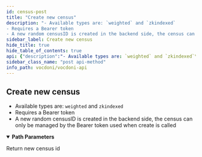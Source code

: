 ```yaml
---
id: census-post
title: "Create new census"
description: "- Available types are: `weighted` and `zkindexed`
- Requires a Bearer token
- A new random censusID is created in the backend side, the census can only be managed by the Bearer token used when create is called"
sidebar_label: Create new census
hide_title: true
hide_table_of_contents: true
api: {"description":"- Available types are: `weighted` and `zkindexed`\n- Requires a Bearer token\n- A new random censusID is created in the backend side, the census can only be managed by the Bearer token used when create is called","operationId":"censusPost","security":[{"bearerAuth":[]}],"tags":["census"],"parameters":[{"name":"type","in":"path","description":"Census types","required":true,"schema":{"type":"string","enum":["todo","todo2"]}}],"responses":{"200":{"description":"Return new census id","content":{"application/json":{"example":"{\n  \"censusID\":\"b547a9c83ad7d61b568cf10ebbb25338d680810fa219fa69477cfbd860b386c2\"\n}"}}}},"method":"post","path":"/census/{type}","servers":[{"url":"https://api.vocdoni.io/version/v3"}],"securitySchemes":{"bearerAuth":{"type":"http","scheme":"bearer"}},"info":{"version":"2.0.0","title":"Vocdoni API","license":{"name":"MIT"},"description":"**Goals and Objectives:** The Vocdoni API is meant to be the entry point for external integrators to add voting capabilities to an existing  CRM, customer base and product experience. The API should act as a satellite that facilitates creating votes using  Vocdoni, without the hassle of learning a deep platform."},"postman":{"name":"Create new census","description":{"content":"- Available types are: `weighted` and `zkindexed`\n- Requires a Bearer token\n- A new random censusID is created in the backend side, the census can only be managed by the Bearer token used when create is called","type":"text/plain"},"url":{"path":["census",":type"],"host":["{{baseUrl}}"],"query":[],"variable":[{"disabled":false,"description":{"content":"(Required) Census types","type":"text/plain"},"type":"any","value":"","key":"type"}]},"header":[{"key":"Accept","value":"application/json"}],"method":"POST","auth":{"type":"bearer","bearer":[{"type":"any","value":"<Bearer Token>","key":"token"}]}}}
sidebar_class_name: "post api-method"
info_path: vocdoni/vocdoni-api
---
```



## Create new census



- Available types are: `weighted` and `zkindexed`
- Requires a Bearer token
- A new random censusID is created in the backend side, the census can only be managed by the Bearer token used when create is called

<details style={{"marginBottom":"1rem"}} data-collapsed={false} open={true}><summary style={{}}><strong>Path Parameters</strong></summary><div><ul><ParamsItem className={"paramsItem"} param={{"name":"type","in":"path","description":"Census types","required":true,"schema":{"type":"string","enum":["todo","todo2"]}}}></ParamsItem></ul></div></details><div><ApiTabs><TabItem label={"200"} value={"200"}><div>

Return new census id

</div><div><MimeTabs schemaType={"response"}><TabItem label={"application/json"} value={"application/json"}><SchemaTabs><TabItem label={"Example"} value={"Example"}><ResponseSamples responseExample={"{\n  \"censusID\":\"b547a9c83ad7d61b568cf10ebbb25338d680810fa219fa69477cfbd860b386c2\"\n}"} language={"json"}></ResponseSamples></TabItem></SchemaTabs></TabItem></MimeTabs></div></TabItem></ApiTabs></div>
      
